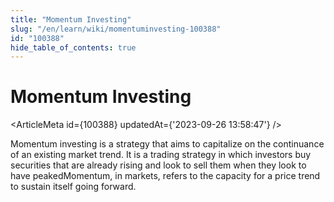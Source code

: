 ```yaml
---
title: "Momentum Investing"
slug: "/en/learn/wiki/momentuminvesting-100388"
id: "100388"
hide_table_of_contents: true
---
```



# Momentum Investing

<ArticleMeta id={100388} updatedAt={'2023-09-26 13:58:47'} />
<div className='border-solid border-b border-t-0 my-4 border-[var(--ifm-color-gray-300)]' />

Momentum investing is a strategy that aims to capitalize on the continuance of an existing market trend. It is a trading strategy in which investors buy securities that are already rising and look to sell them when they look to have peakedMomentum, in markets, refers to the capacity for a price trend to sustain itself going forward.
